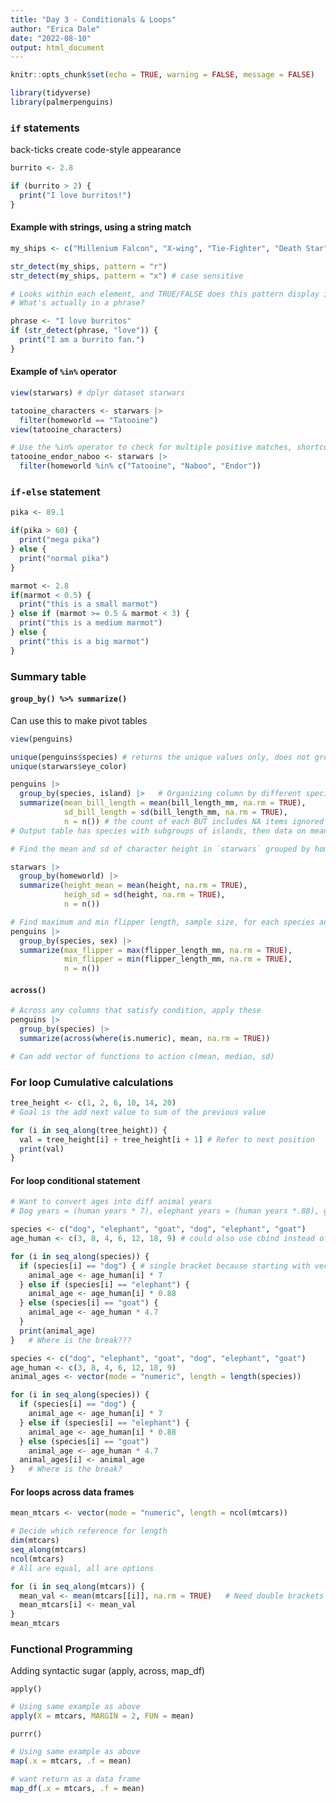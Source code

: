 ```yaml
---
title: "Day 3 - Conditionals & Loops"
author: "Erica Dale"
date: "2022-08-10"
output: html_document
---
```


```r
knitr::opts_chunk$set(echo = TRUE, warning = FALSE, message = FALSE)

library(tidyverse)
library(palmerpenguins)
```

### `if` statements
back-ticks create code-style appearance

```r
burrito <- 2.8

if (burrito > 2) {
  print("I love burritos!")
}
```

#### Example with strings,  using a string match

```r
my_ships <- c("Millenium Falcon", "X-wing", "Tie-Fighter", "Death Star")

str_detect(my_ships, pattern = "r")
str_detect(my_ships, pattern = "x") # case sensitive

# Looks within each element, and TRUE/FALSE does this pattern display in any element
# What's actually in a phrase?

phrase <- "I love burritos"
if (str_detect(phrase, "love")) {
  print("I am a burrito fan.")
}
```


#### Example of `%in%` operator

```r
view(starwars) # dplyr dataset starwars

tatooine_characters <- starwars |> 
  filter(homeworld == "Tatooine")
view(tatooine_characters)

# Use the %in% operator to check for multiple positive matches, shortcut for "or" statements
tatooine_endor_naboo <- starwars |> 
  filter(homeworld %in% c("Tatooine", "Naboo", "Endor"))
```


### `if-else` statement
```r
pika <- 89.1

if(pika > 60) {
  print("mega pika")
} else {
  print("normal pika")
}
```

```r
marmot <- 2.8
if(marmot < 0.5) {
  print("this is a small marmot")
} else if (marmot >= 0.5 & marmot < 3) {
  print("this is a medium marmot")
} else {
  print("this is a big marmot")
}
```


### Summary table
#### `group_by() %>% summarize()`
Can use this to make pivot tables

```r
view(penguins)

unique(penguins$species) # returns the unique values only, does not group
unique(starwars$eye_color)

penguins |> 
  group_by(species, island) |>   # Organizing column by different species
  summarize(mean_bill_length = mean(bill_length_mm, na.rm = TRUE),
            sd_bill_length = sd(bill_length_mm, na.rm = TRUE),
            n = n()) # the count of each BUT includes NA items ignored above
# Output table has species with subgroups of islands, then data on mean and sd 
```

```r
# Find the mean and sd of character height in `starwars` grouped by homeworld

starwars |> 
  group_by(homeworld) |> 
  summarize(height_mean = mean(height, na.rm = TRUE),
            heigh_sd = sd(height, na.rm = TRUE),
            n = n())

# Find maximum and min flipper length, sample size, for each species and gender of penguins
penguins |> 
  group_by(species, sex) |> 
  summarize(max_flipper = max(flipper_length_mm, na.rm = TRUE),
            min_flipper = min(flipper_length_mm, na.rm = TRUE),
            n = n())

```

#### `across()`
```r
# Across any columns that satisfy condition, apply these
penguins |> 
  group_by(species) |> 
  summarize(across(where(is.numeric), mean, na.rm = TRUE))

# Can add vector of functions to action c(mean, median, sd)
```


### For loop Cumulative calculations
```r
tree_height <- c(1, 2, 6, 10, 14, 20)
# Goal is the add next value to sum of the previous value

for (i in seq_along(tree_height)) {
  val = tree_height[i] + tree_height[i + 1] # Refer to next position
  print(val)
}
```


#### For loop conditional statement
```r
# Want to convert ages into diff animal years
# Dog years = (human years * 7), elephant years = (human years *.88), goat years = (human years * 4.7)

species <- c("dog", "elephant", "goat", "dog", "elephant", "goat")
age_human <- c(3, 8, 4, 6, 12, 18, 9) # could also use cbind instead of separate vectors

for (i in seq_along(species)) {
  if (species[i] == "dog") { # single bracket because starting with vector, need [[]] if pulling from matrix/df
    animal_age <- age_human[i] * 7
  } else if (species[i] == "elephant") {
    animal_age <- age_human[i] * 0.88
  } else (species[i] == "goat") {
    animal_age <- age_human * 4.7
  }
  print(animal_age)
}   # Where is the break???
```

```r
species <- c("dog", "elephant", "goat", "dog", "elephant", "goat")
age_human <- c(3, 8, 4, 6, 12, 18, 9)
animal_ages <- vector(mode = "numeric", length = length(species))

for (i in seq_along(species)) {
  if (species[i] == "dog") {
    animal_age <- age_human[i] * 7
  } else if (species[i] == "elephant") {
    animal_age <- age_human[i] * 0.88
  } else (species[i] == "goat")
    animal_age <- age_human * 4.7
  animal_ages[i] <- animal_age
}   # Where is the break?
```


#### For loops across data frames
```r
mean_mtcars <- vector(mode = "numeric", length = ncol(mtcars))

# Decide which reference for length
dim(mtcars)
seq_along(mtcars)
ncol(mtcars)
# All are equal, all are options

for (i in seq_along(mtcars)) {
  mean_val <- mean(mtcars[[i]], na.rm = TRUE)   # Need double brackets to return vector from df
  mean_mtcars[i] <- mean_val
}
mean_mtcars
```


### Functional Programming
Adding syntactic sugar (apply, across, map_df)

`apply()`
```r
# Using same example as above
apply(X = mtcars, MARGIN = 2, FUN = mean)
```

`purrr()`
```r
# Using same example as above
map(.x = mtcars, .f = mean)

# want return as a data frame
map_df(.x = mtcars, .f = mean)
```

